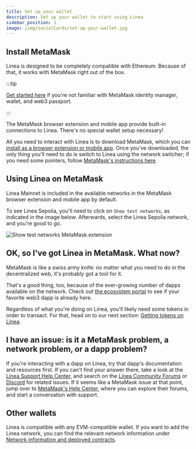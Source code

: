 ```yaml
---
title: Set up your wallet
description: Set up your wallet to start using Linea
sidebar_position: 1
image: /img/socialCards/set-up-your-wallet.jpg
---
```


## Install MetaMask

Linea is designed to be completely compatible with Ethereum. Because of that, it works with 
MetaMask right out of the box.

:::tip

[Get started here](https://support.metamask.io/hc/en-us/articles/360015489531) if you're not 
familiar with MetaMask identity manager, wallet, and web3 passport.

:::

The MetaMask browser extension and mobile app provide built-in connections to Linea. There's no 
special wallet setup necessary! 

All you need to interact with Linea is to download MetaMask, which you can [install as a 
browser extension or mobile app](https://metamask.io/download/). Once you've downloaded, the 
only thing you'll need to do is switch to Linea using the network switcher; if you need some 
pointers, follow [MetaMask's instructions here](https://support.metamask.io/hc/en-us/articles/16367251716251).

## Using Linea on MetaMask

Linea Mainnet is included in the available networks in the MetaMask browser extension and mobile 
app by default.

To see Linea Sepolia, you'll need to click on `Show test networks`, as indicated in the image 
below. Afterwards, select the Linea Sepolia network, and you're good to go.

<div class="center-container">
  <div class="img-small">
    <img
      src="/img/article_images/Use_Linea/Set_up_your_wallet/Linea_show_test_networks.gif"
      alt="Show test networks MetaMask extension"
    />
  </div>
</div>

## OK, so I've got Linea in MetaMask. What now?

MetaMask is like a swiss army knife: no matter what you need to do in the decentralized web, 
it's probably got a tool for it.

That's a good thing, too, because of the ever-growing number of dapps available on the network. 
Check out [the ecosystem portal](https://linea.build/apps) to see if your favorite web3 dapp is 
already here.

Regardless of what you're doing on Linea, you'll likely need some tokens in order to transact. 
For that, head on to our next section: [Getting tokens on Linea](./fund.mdx).

## I have an issue: is it a MetaMask problem, a network problem, or a dapp problem?

If you're interacting with a dapp on Linea, try that dapp's documentation and resources first. 
If you can't find your answer there, take a look at the [Linea Support Help Center](https://support.linea.build), 
and search on the [Linea Community Forums](https://community.linea.build) or [Discord](https://discord.com/invite/linea) 
for related issues. If it seems like a MetaMask issue at that point, jump over to 
[MetaMask's Help Center](https://support.metamask.io), where you can explore their forums, and 
start a conversation with support.

## Other wallets

Linea is compatible with any EVM-compatible wallet. If you want to add the Linea network, you can 
find the relevant network information under [Network information and deployed contracts](./info-contracts.mdx).
